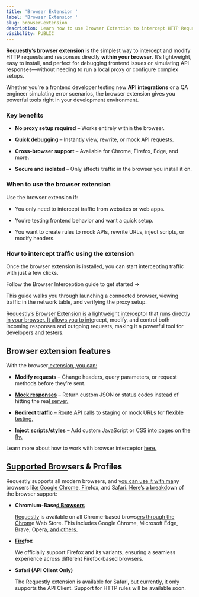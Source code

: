 ```yaml
---
title: 'Browser Extension '
label: 'Browser Extension '
slug: browser-extension
description: Learn how to use Browser Extention to intercept HTTP Request and Responses
visibility: PUBLIC
---
```

**Requestly’s browser extension** is the simplest way to intercept and modify HTTP requests and responses directly **within your browser**. It’s lightweight, easy to install, and perfect for debugging frontend issues or simulating API responses—without needing to run a local proxy or configure complex setups.

Whether you're a frontend developer testing new **API integrations** or a QA engineer simulating error scenarios, the browser extension gives you powerful tools right in your development environment.

### Key benefits

* **No proxy setup required** – Works entirely within the browser.

* **Quick debugging** – Instantly view, rewrite, or mock API requests.

* **Cross-browser support** – Available for Chrome, Firefox, Edge, and more.

* **Secure and isolated** – Only affects traffic in the browser you install it on.

### When to use the browser extension

Use the browser extension if:

* You only need to intercept traffic from websites or web apps.

* You’re testing frontend behavior and want a quick setup.

* You want to create rules to mock APIs, rewrite URLs, inject scripts, or modify headers.

### How to intercept traffic using the extension

Once the browser extension is installed, you can start intercepting traffic with just a few clicks.

Follow the Browser Interception guide to get started →

This guide walks you through launching a connected browser, viewing traffic in the network table, and verifying the proxy setup.

[Req](/general/http-interceptor/desktop-app-interception)[uestly’s Browser Extension is a lightweight intercepto](/general/http-interceptor/browser-interception)r tha[t runs directly in your browser. It allows you to inte](/general/http-interceptor/browser-interception)rcept, modify, and control both incoming responses and outgoing requests, making it a powerful tool for developers and testers.

## **Browser extension features**

With the browser[ extension, you can:](/general/http-interceptor/desktop-app-interception)

* **Modify requests** – Change headers, query parameters, or request methods before they’re sent.

* [**Mock responses**](/general/api-mocking/api-mocking) – Return custom JSON or status codes instead of hitting the rea[l server.](/general/http-interceptor/desktop-app-interception)

* [**Redirect traffic** – Route](/general/http-interceptor/desktop-app-interception) API calls to staging or mock URLs for flexibl[e testing.](/general/http-interceptor/desktop-app-interception)

* [**Inject** ](/general/http-interceptor/desktop-app-interception)[**scripts/styles**](/general/http-rules/rule-types/insert-scripts) – Add custom JavaScript or CSS int[o pages on the fly.](/general/http-interceptor/desktop-app-interception)

Learn more about how to work with browser interceptor [here.](/general/http-interceptor/desktop-app-interception)

## [Supported Brow](/general/http-interceptor/desktop-app-interception)sers & Profiles

Requestly supports all modern browsers, and y[ou can use it with ma](/general/http-interceptor/desktop-app-interception)ny browsers li[ke Google Chrome, Fir](/general/http-interceptor/desktop-app-interception)efox, and Sa[fari. Here’s a breakd](/general/http-interceptor/desktop-app-interception)own of the browser support:

* **Chromium-Base**[**d Browsers**](/general/http-interceptor/desktop-app-interception)

  [Requestly](/general/http-interceptor/desktop-app-interception) is available on all Chrome-based brows[ers through the Chrom](/general/http-interceptor/desktop-app-interception)e Web Store. This includes Google Chrome, Microsoft Edge, Brave, Opera[, and others.](/general/http-interceptor/desktop-app-interception)

* [**Fire**](/general/http-interceptor/desktop-app-interception)**fox**

  We officially support Firefox and its variants, ensuring a seamless experience across different Firefox-based browsers.

* **Safari (API Client Only)**

  The Requestly extension is available for Safari, but currently, it only supports the API Client. Support for HTTP rules will be available soon.
